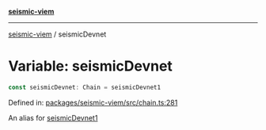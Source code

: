 [**seismic-viem**](/seismic-viem/README.mdx)

---

[seismic-viem](/seismic-viem/globals.mdx) / seismicDevnet

# Variable: seismicDevnet

```ts
const seismicDevnet: Chain = seismicDevnet1
```

Defined in: [packages/seismic-viem/src/chain.ts:281](https://github.com/SeismicSystems/seismic-client/blob/20cbc38b124eb846d84808d4920a4be5d594b1cb/packages/seismic-viem/src/chain.ts#L281)

An alias for [seismicDevnet1](/seismic-viem/variables/seismicDevnet1.mdx)
